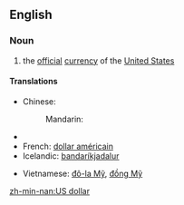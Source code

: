 ==English==

===Noun===
{{en-noun|sg=[[US]] [[dollar]]}}
{{wikipedia|United States dollar}}

# the [[official]] [[currency]] of the [[United States]]

====Translations====
{{trans-top|official currency of the United States}}
* Chinese:
*: Mandarin: {{t|zh|美元|tr=Měiyuán|sc=Hani}}
* {{trreq|Finnish}}
* French: [[dollar américain]]
* Icelandic: [[bandaríkjadalur]]
{{trans-mid}}
* Vietnamese: [[đô-la Mỹ]], [[đồng Mỹ]]
{{trans-bottom}}

[[zh-min-nan:US dollar]]